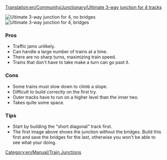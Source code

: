 [[Translation:en/Community/Junctionary/Ultimate 3-way junction for 4 tracks]]
{{en/Community/Junctionary/Navigation}}

[[File:en/Community/Junctionary/Ultimate 3way junction for4nobridges.png|frame|none|Ultimate 3-way junction for 4, no bridges]]
[[File:en/Community/Junctionary/Ultimate 3way junction for4bridges.png|frame|none|Ultimate 3-way junction for 4, bridges]]

===Pros===
*Traffic jams unlikely.
*Can handle a large number of trains at a time.
*There are no sharp turns, maximizing train speed.
*Trains that don't have to take make a turn can go past it.

===Cons===
*Some trains must slow down to climb a slope.
*Difficult to build correctly on the first try.
*Outer tracks have to run on a higher level than the inner two.
* Takes quite some space.

===Tips===
*Start by building the "short diagonal" track first.
*The first image above shows the junction without the bridges. Build this first and save the bridges for the last, otherwise you won't be able to see what your doing.
[[Category:en/Manual/Train Junctions]]